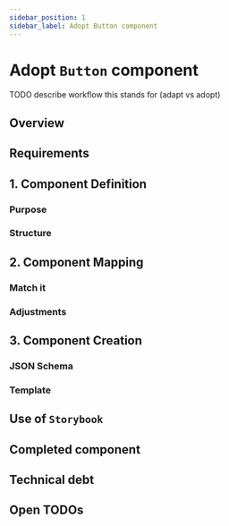```yaml
---
sidebar_position: 1
sidebar_label: Adopt Button component
---
```


# Adopt `Button` component

TODO describe workflow this stands for (adapt vs adopt)

## Overview

## Requirements

## 1. Component Definition

### Purpose

### Structure

## 2. Component Mapping

### Match it

### Adjustments

## 3. Component Creation

### JSON Schema

### Template

## Use of `Storybook`

## Completed component

## Technical debt

## Open TODOs

